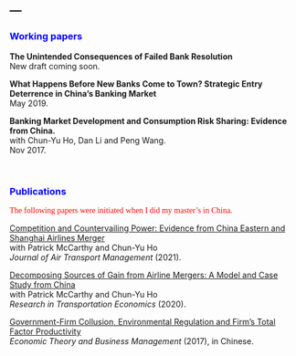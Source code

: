 ---
---

<link rel="stylesheet" href="style.css" type="text/css">

### <span style="color:blue">Working papers<span>
**The Unintended Consequences of Failed Bank Resolution**<br>
New draft coming soon.

**What Happens Before New Banks Come to Town? Strategic Entry Deterrence in China’s Banking Market**<br>
May 2019.

**Banking Market Development and Consumption Risk Sharing: Evidence from China.**<br>
with Chun-Yu Ho, Dan Li and Peng Wang.<br> 
Nov 2017.

&nbsp; 

### <span style="color:blue">Publications<span>

<span style="color:red; font-family:'Bebas Neue'" >The following papers were initiated when I did my master's in China.</span>

[Competition and Countervailing Power: Evidence from China Eastern and Shanghai Airlines Merger](files/cv/HMW_JATM2021.pdf)<br>
with Patrick McCarthy and Chun-Yu Ho<br>
*Journal of Air Transport Management* (2021).

[Decomposing Sources of Gain from Airline Mergers: A Model and Case Study from China](files/cv/HMW_RTE2020.pdf)<br>
with Patrick McCarthy and Chun-Yu Ho<br>
*Research in Transportation Economics* (2020).

[Government-Firm Collusion, Environmental Regulation and Firm's Total Factor Productivity](files/cv/ER_TFP_2017.pdf)<br>
*Economic Theory and Business Management* (2017), in Chinese.

<!-- *For more writings and presentations, see my CV [here](files/CV_YanhaoWang_May2019.pdf).* -->